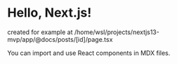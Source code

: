 
# Hello, Next.js!
created for example at /home/wsl/projects/nextjs13-mvp/app/@docs/posts/[id]/page.tsx

You can import and use React components in MDX files.
      